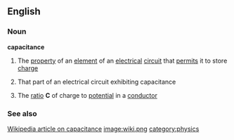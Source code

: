 ==English==
===Noun===
'''capacitance'''
#{{Physics}} The [[property]] of an [[element]] of an [[electrical]] [[circuit]] that [[permit]]s it to store [[charge]]
#{{Physics}} That part of an electrical circuit exhibiting capacitance
#{{Physics}} The [[ratio]] '''C''' of charge to [[potential]] in a [[conductor]]

=== See also ===
[[:w:capacitance|Wikipedia article on capacitance]] 
[[image:wiki.png]]
[[category:physics]]